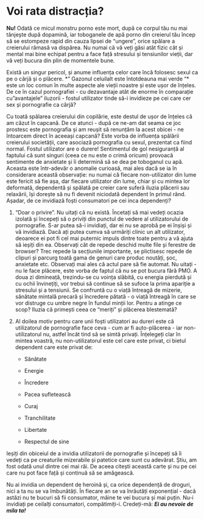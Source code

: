 # Voi rata distracția?

**Nu!** Odată ce micul monstru porno este mort, după ce corpul tău nu mai tânjește după dopamină, iar toboganele de apă porno din creierul tău încep să se estompeze rapid din cauza lipsei de "ungere", orice spălare a creierului rămasă va dispărea. Nu numai că vă veți găsi atât fizic cât și mental mai bine echipat pentru a face față stresului și tensiunilor vieții, dar vă veți bucura din plin de momentele bune.

Există un singur pericol, și anume influența celor care încă folosesc sexul ca pe o cârjă și o plăcere. *" Gazonul celuilalt este întotdeauna mai verde "* este un loc comun în multe aspecte ale vieții noastre și este ușor de înțeles. De ce în cazul pornografiei - cu dezavantaje atât de enorme în comparație cu "avantajele" iluzorii - fostul utilizator tinde să-i invidieze pe cei care cer sex și pornografie ca cârjă? 

Cu toată spălarea creierului din copilărie, este destul de ușor de înțeles că am căzut în capcană. De ce atunci - după ce ne-am dat seama ce joc prostesc este pornografia și am reușit să renunțăm la acest obicei - ne întoarcem direct în aceeași capcană? Este vorba de influența spălării creierului societății, care asociază pornografia cu sexul, prezentat ca fiind normal. Fostul utilizator are o durere! Sentimentul de gol nesiguranță al faptului că sunt singuri (ceea ce nu este o crimă oricum) provoacă sentimente de anxietate și îi determină să se dea pe toboganul cu apă. Aceasta este într-adevăr o anomalie curioasă, mai ales dacă se ia în considerare această observație: nu numai că fiecare non-utilizator din lume este fericit să fie așa, dar fiecare utilizator din lume, chiar și cu mintea lor deformată, dependentă și spălată pe creier care suferă iluzia plăcerii sau relaxării, își dorește să nu fi devenit niciodată dependent în primul rând. Așadar, de ce invidiază foști consumatori pe cei inca dependenți?

1.  "Doar o privire". Nu uitați că nu există. Încetați să mai vedeți ocazia izolată și începeți să o priviți din punctul de vedere al utilizatorului de pornografie. S-ar putea să-i invidiați, dar ei nu se aprobă pe ei înșiși și vă invidiază. Dacă ați putea cumva să urmăriți clinic un alt utilizator, deoarece ei pot fi cel mai puternic impuls dintre toate pentru a vă ajuta să ieșiți din ea. Observați cât de repede deschid multe file și ferestre de browser? Trec repede la secțiunile importante, se plictisesc repede de clipuri și parcurg toată gama de genuri care produc noutăți, șoc, anxietate etc. Observați mai ales că actul pare să fie automat. Nu uitați - nu le face plăcere, este vorba de faptul că nu se pot bucura fără PMO. A doua zi dimineață, trezindu-se cu voința slăbită, cu energia pierdută și cu ochii învinețiți, vor trebui să continue să se sufoce la prima apariție a stresului și a tensiunii. Se confruntă cu o viață întreagă de mizerie, sănătate mintală precară și încredere pătată - o viață întreagă în care se vor distruge cu umbre negre în fundul minții lor. Pentru a atinge ce scop? Iluzia că primești ceea ce "meriți" și plăcerea blestemată?

2.  Al doilea motiv pentru care unii foști utilizatori au dureri este că utilizatorul de pornografie face ceva - cum ar fi auto-plăcerea - iar non-utilizatorul nu, astfel încât tind să se simtă privați. Înțelegeți clar în mintea voastră, nu non-utilizatorul este cel care este privat, ci bietul dependent care este privat de:

    - Sănătate

    - Energie

    - Încredere

    - Pacea sufletească

    - Curaj

    - Tranchilitate

    - Libertate

    - Respectul de sine

Ieșiți din obiceiul de a invidia utilizatorii de pornografie și începeți să îi vedeți ca pe creaturile mizerabile și patetice care sunt cu adevărat. Știu, am fost odată unul dintre cei mai răi. De aceea citești această carte și nu pe cei care nu pot face față și continuă să se amăgească.

Nu ai invidia un dependent de heroină și, ca orice dependență de droguri, nici a ta nu se va îmbunătăți. În fiecare an se va înrăutăți exponențial - dacă astăzi nu te bucuri să fii consumator, mâine te vei bucura și mai puțin. Nu-i invidiați pe ceilalți consumatori, compătimiți-i. Credeți-mă: ***Ei au nevoie de mila ta!***
